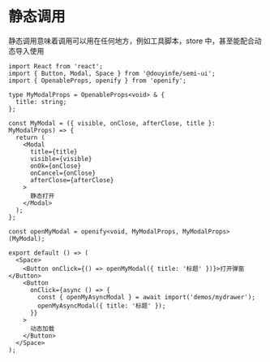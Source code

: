 # 静态调用

静态调用意味着调用可以用在任何地方，例如工具脚本，store 中，甚至能配合动态导入使用

```tsx
import React from 'react';
import { Button, Modal, Space } from '@douyinfe/semi-ui';
import { OpenableProps, openify } from 'openify';

type MyModalProps = OpenableProps<void> & {
  title: string;
};

const MyModal = ({ visible, onClose, afterClose, title }: MyModalProps) => {
  return (
    <Modal
      title={title}
      visible={visible}
      onOk={onClose}
      onCancel={onClose}
      afterClose={afterClose}
    >
      静态打开
    </Modal>
  );
};

const openMyModal = openify<void, MyModalProps, MyModalProps>(MyModal);

export default () => (
  <Space>
    <Button onClick={() => openMyModal({ title: '标题' })}>打开弹窗</Button>
    <Button
      onClick={async () => {
        const { openMyAsyncModal } = await import('demos/mydrawer');
        openMyAsyncModal({ title: '标题' });
      }}
    >
      动态加载
    </Button>
  </Space>
);
```
